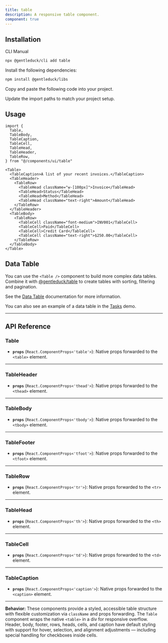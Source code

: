 ```yaml
---
title: table
description: A responsive table component.
component: true
---
```


<ComponentPreview name="table-1" description="A table component." />

## Installation

<Tabs defaultValue="cli">

<TabsList>
  <TabsTrigger value="cli">CLI</TabsTrigger>
  <TabsTrigger value="manual">Manual</TabsTrigger>
</TabsList>
<TabsContent value="cli">

```bash
npx @gentleduck/cli add table
```

</TabsContent>

<TabsContent value="manual">

<Steps>

<Step>Install the following dependencies:</Step>

```bash
npm install @gentleduck/libs
```

<Step>Copy and paste the following code into your project.</Step>

<ComponentSource name="table" />

<Step>Update the import paths to match your project setup.</Step>

</Steps>

</TabsContent>

</Tabs>

## Usage

```tsx showLineNumbers
import {
  Table,
  TableBody,
  TableCaption,
  TableCell,
  TableHead,
  TableHeader,
  TableRow,
} from "@/components/ui/table"
```

```tsx showLineNumbers
<Table>
  <TableCaption>A list of your recent invoices.</TableCaption>
  <TableHeader>
    <TableRow>
      <TableHead className="w-[100px]">Invoice</TableHead>
      <TableHead>Status</TableHead>
      <TableHead>Method</TableHead>
      <TableHead className="text-right">Amount</TableHead>
    </TableRow>
  </TableHeader>
  <TableBody>
    <TableRow>
      <TableCell className="font-medium">INV001</TableCell>
      <TableCell>Paid</TableCell>
      <TableCell>Credit Card</TableCell>
      <TableCell className="text-right">$250.00</TableCell>
    </TableRow>
  </TableBody>
</Table>
```

## Data Table

You can use the `<Table />` component to build more complex data tables. Combine it with
[@gentleduck/table](https://github.com/gentleeduck/ui/tree/master/packages/duck-table) to create tables with sorting, filtering and pagination.

See the [Data Table](/docs/components/table) documentation for more information.

You can also see an example of a data table in the [Tasks](/examples/tasks) demo.

---

## API Reference

### **Table**

* **`props`** (`React.ComponentProps<'table'>`): Native props forwarded to the `<table>` element.

---

### **TableHeader**

* **`props`** (`React.ComponentProps<'thead'>`): Native props forwarded to the `<thead>` element.

---

### **TableBody**

* **`props`** (`React.ComponentProps<'tbody'>`): Native props forwarded to the `<tbody>` element.

---

### **TableFooter**

* **`props`** (`React.ComponentProps<'tfoot'>`): Native props forwarded to the `<tfoot>` element.

---

### **TableRow**

* **`props`** (`React.ComponentProps<'tr'>`): Native props forwarded to the `<tr>` element.

---

### **TableHead**

* **`props`** (`React.ComponentProps<'th'>`): Native props forwarded to the `<th>` element.

---

### **TableCell**

* **`props`** (`React.ComponentProps<'td'>`): Native props forwarded to the `<td>` element.

---

### **TableCaption**

* **`props`** (`React.ComponentProps<'caption'>`): Native props forwarded to the `<caption>` element.

---

**Behavior:**
These components provide a styled, accessible table structure with flexible customization via `className` and props forwarding. The `Table` component wraps the native `<table>` in a div for responsive overflow. Header, body, footer, rows, heads, cells, and caption have default styling with support for hover, selection, and alignment adjustments — including special handling for checkboxes inside cells.

